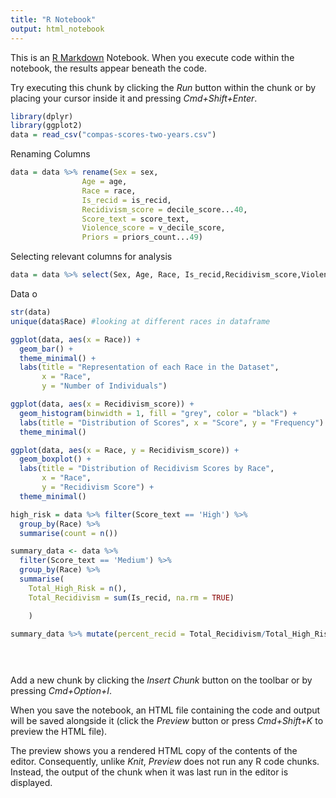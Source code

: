```yaml
---
title: "R Notebook"
output: html_notebook
---
```


This is an [R Markdown](http://rmarkdown.rstudio.com) Notebook. When you execute code within the notebook, the results appear beneath the code. 

Try executing this chunk by clicking the *Run* button within the chunk or by placing your cursor inside it and pressing *Cmd+Shift+Enter*. 

```r
library(dplyr)
library(ggplot2)
data = read_csv("compas-scores-two-years.csv")

```


Renaming Columns

```r
data = data %>% rename(Sex = sex,
                Age = age,
                Race = race,
                Is_recid = is_recid,
                Recidivism_score = decile_score...40,
                Score_text = score_text,
                Violence_score = v_decile_score,
                Priors = priors_count...49)
```


Selecting relevant columns for analysis
```r
data = data %>% select(Sex, Age, Race, Is_recid,Recidivism_score,Violence_score, Priors, Score_text)

```


Data o
```r
str(data)
unique(data$Race) #looking at different races in dataframe

ggplot(data, aes(x = Race)) + 
  geom_bar() + 
  theme_minimal() + 
  labs(title = "Representation of each Race in the Dataset", 
       x = "Race", 
       y = "Number of Individuals")

```
```r
ggplot(data, aes(x = Recidivism_score)) + 
  geom_histogram(binwidth = 1, fill = "grey", color = "black") +
  labs(title = "Distribution of Scores", x = "Score", y = "Frequency") +
  theme_minimal()

```
```r
ggplot(data, aes(x = Race, y = Recidivism_score)) +
  geom_boxplot() +
  labs(title = "Distribution of Recidivism Scores by Race",
       x = "Race",
       y = "Recidivism Score") +
  theme_minimal()

```
```r

high_risk = data %>% filter(Score_text == 'High') %>%
  group_by(Race) %>%
  summarise(count = n())

summary_data <- data %>%
  filter(Score_text == 'Medium') %>%
  group_by(Race) %>%
  summarise(
    Total_High_Risk = n(),
    Total_Recidivism = sum(Is_recid, na.rm = TRUE)

    )

summary_data %>% mutate(percent_recid = Total_Recidivism/Total_High_Risk)

  
 
```

Add a new chunk by clicking the *Insert Chunk* button on the toolbar or by pressing *Cmd+Option+I*.

When you save the notebook, an HTML file containing the code and output will be saved alongside it (click the *Preview* button or press *Cmd+Shift+K* to preview the HTML file). 

The preview shows you a rendered HTML copy of the contents of the editor. Consequently, unlike *Knit*, *Preview* does not run any R code chunks. Instead, the output of the chunk when it was last run in the editor is displayed.

